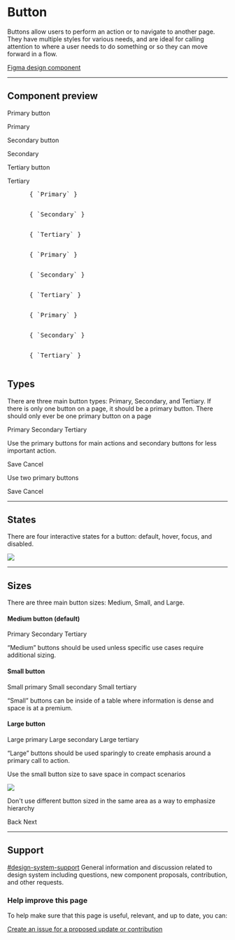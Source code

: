 
<Meta title="Components/Button" />

# Button

Buttons allow users to perform an action or to navigate to another page. They have multiple styles for various needs, and are ideal for calling attention to where a user needs to do something or so they can move forward in a flow.

[Figma design component](https://www.figma.com/file/qWGWDvULAAZuVaDpXCRzqP/DS-Website?node-id=916%3A11660)

---

## Component preview

Primary button

<goa-button type="primary">Primary</goa-button>

Secondary button

<goa-button type="secondary">Secondary</goa-button>

Tertiary button

<goa-button type="tertiary">Tertiary</goa-button>

<Tabs>
  <Tab label="Web Component">
    <pre>
      { `<goa-button type="primary">Primary</goa-button>` }
    </pre>
    <pre>
      { `<goa-button type="secondary">Secondary</goa-button>` }
    </pre>
    <pre>
      { `<goa-button type="tertiary">Tertiary</goa-button>` }
    </pre>
  </Tab>
  <Tab label="Angular">
    <pre>
      { `<goa-button type="primary">Primary</goa-button>` }
    </pre>
    <pre>
      { `<goa-button type="secondary">Secondary</goa-button>` }
    </pre>
    <pre>
      { `<goa-button type="tertiary">Tertiary</goa-button>` }
    </pre>
  </Tab>
  <Tab label="React">
    <pre>
      { `<GoAButton type="primary">Primary</GoAButton>` }
    </pre>
    <pre>
      { `<GoAButton type="secondary">Secondary</GoAButton>` }
    </pre>
    <pre>
      { `<GoAButton type="tertiary">Tertiary</GoAButton>` }
    </pre>
  </Tab>
</Tabs>

## Types

There are three main button types: Primary, Secondary, and Tertiary. If there is only one button on a page, it should be a primary button. There should only ever be one primary button on a page

<goa-button-group>
  <goa-button type="primary">Primary</goa-button>
  <goa-button type="secondary">Secondary</goa-button>
  <goa-button type="tertiary">Tertiary</goa-button>
</goa-button-group>

<Note type="do">
  <p>
    Use the primary buttons for main actions and secondary buttons for less important action.
  </p>
  <goa-button-group>
    <goa-button type="primary">Save</goa-button>
    <goa-button type="tertiary">Cancel</goa-button>
  </goa-button-group>
</Note>

<Note type="dont">
  <p>Use two primary buttons</p>
  <goa-button-group>
    <goa-button type="primary">Save</goa-button>
    <goa-button type="primary">Cancel</goa-button>
  </goa-button-group>
</Note>

---

## States

There are four interactive states for a button: default, hover, focus, and disabled.

![](.images/2022-02-09-14-55-56.png)

---

## Sizes

There are three main button sizes: Medium, Small, and Large.

#### Medium button (default)

<goa-button-group>
  <goa-button type="primary">Primary</goa-button>
  <goa-button type="secondary">Secondary</goa-button>
  <goa-button type="tertiary">Tertiary</goa-button>
</goa-button-group>

“Medium” buttons should be used unless specific use cases require additional sizing.

#### Small button

<goa-button-group gap="small">
  <goa-button type="primary" size="small">Small primary</goa-button>
  <goa-button type="secondary" size="small">Small secondary</goa-button>
  <goa-button type="tertiary" size="small">Small tertiary</goa-button>
</goa-button-group>

“Small” buttons can be inside of a table where information is dense and space is at a premium.

#### Large button

<goa-button-group>
  <goa-button type="primary" size="large">Large primary</goa-button>
  <goa-button type="secondary" size="large">Large secondary</goa-button>
  <goa-button type="tertiary" size="large">Large tertiary</goa-button>
</goa-button-group>

“Large” buttons should be used sparingly to create emphasis around a primary call to action.

<Note type="do">
  <p>
    Use the small button size to save space in compact scenarios
  </p>
  <img src=".images/2022-02-09-15-14-01.png" />
</Note>

<Note type="dont">
  <p>
    Don't use different button sized in the same area as a way to emphasize hierarchy
  </p>
  <goa-button-group>
    <goa-button type="tertiary" size="small">Back</goa-button>
    <goa-button type="primary" size="large">Next</goa-button>
  </goa-button-group>
</Note>

---

## Support

<goa-callout type="information" title="Need help? Connect with us on Slack">
  <a href="https://goa-dio.slack.com/archives/C02PLLT9HQ9">#design-system-support</a> General information and discussion
  related to design system including questions, new component proposals, contribution, and other requests.
</goa-callout>

### Help improve this page

To help make sure that this page is useful, relevant, and up to date, you can:

[Create an issue for a proposed update or contribution](https://github.com/GovAlta/ui-components/issues/new/choose)
